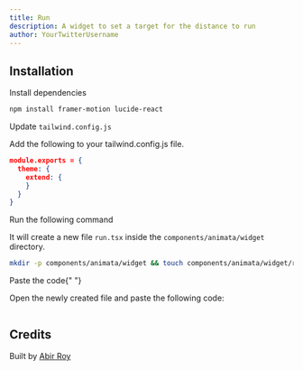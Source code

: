 ```yaml
---
title: Run
description: A widget to set a target for the distance to run
author: YourTwitterUsername
---
```


<ComponentPreview name="widget-run--docs" />

## Installation

<Steps>
<Step>Install dependencies</Step>

```bash
npm install framer-motion lucide-react
```

<Step>Update `tailwind.config.js`</Step>

Add the following to your tailwind.config.js file.

```json
module.exports = {
  theme: {
    extend: {
    }
  }
}
```

<Step>Run the following command</Step>

It will create a new file `run.tsx` inside the `components/animata/widget` directory.

```bash
mkdir -p components/animata/widget && touch components/animata/widget/run.tsx
```

<Step>Paste the code</Step>{" "}

Open the newly created file and paste the following code:

```jsx file=<rootDir>/animata/widget/run.tsx

```

</Steps>

## Credits

Built by [Abir Roy](https://github.com/roy-abir05)
